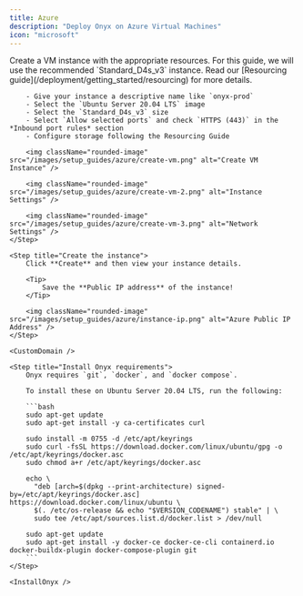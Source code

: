 ```yaml
---
title: Azure
description: "Deploy Onyx on Azure Virtual Machines"
icon: "microsoft"
---
```



<Steps>
    <Step title="Create a VM instance">
        Create a VM instance with the appropriate resources. For this guide, we will use the recommended `Standard_D4s_v3` instance.
        <Note>
            Read our [Resourcing guide](/deployment/getting_started/resourcing) for more details.
        </Note>

        - Give your instance a descriptive name like `onyx-prod`
        - Select the `Ubuntu Server 20.04 LTS` image
        - Select the `Standard_D4s_v3` size
        - Select `Allow selected ports` and check `HTTPS (443)` in the *Inbound port rules* section
        - Configure storage following the Resourcing Guide

        <img className="rounded-image" src="/images/setup_guides/azure/create-vm.png" alt="Create VM Instance" />

        <img className="rounded-image" src="/images/setup_guides/azure/create-vm-2.png" alt="Instance Settings" />

        <img className="rounded-image" src="/images/setup_guides/azure/create-vm-3.png" alt="Network Settings" />
    </Step>

    <Step title="Create the instance">
        Click **Create** and then view your instance details.
        
        <Tip>
            Save the **Public IP address** of the instance!
        </Tip>

        <img className="rounded-image" src="/images/setup_guides/azure/instance-ip.png" alt="Azure Public IP Address" />
    </Step>

    <CustomDomain />

    <Step title="Install Onyx requirements">
        Onyx requires `git`, `docker`, and `docker compose`. 
        
        To install these on Ubuntu Server 20.04 LTS, run the following:

        ```bash
        sudo apt-get update
        sudo apt-get install -y ca-certificates curl

        sudo install -m 0755 -d /etc/apt/keyrings
        sudo curl -fsSL https://download.docker.com/linux/ubuntu/gpg -o /etc/apt/keyrings/docker.asc
        sudo chmod a+r /etc/apt/keyrings/docker.asc

        echo \
          "deb [arch=$(dpkg --print-architecture) signed-by=/etc/apt/keyrings/docker.asc] https://download.docker.com/linux/ubuntu \
          $(. /etc/os-release && echo "$VERSION_CODENAME") stable" | \
          sudo tee /etc/apt/sources.list.d/docker.list > /dev/null

        sudo apt-get update
        sudo apt-get install -y docker-ce docker-ce-cli containerd.io docker-buildx-plugin docker-compose-plugin git
        ```
    </Step>

    <InstallOnyx />
</Steps>

<DeploymentNextSteps />
